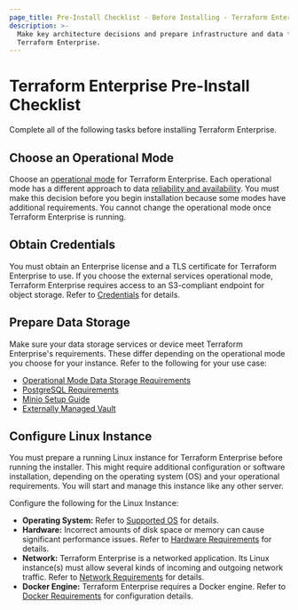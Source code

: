 ```yaml
---
page_title: Pre-Install Checklist - Before Installing - Terraform Enterprise
description: >-
  Make key architecture decisions and prepare infrastructure and data files for
  Terraform Enterprise.
---
```


# Terraform Enterprise Pre-Install Checklist

Complete all of the following tasks before installing Terraform Enterprise.

## Choose an Operational Mode

Choose an [operational mode](/terraform/enterprise/replicated/install/operation-modes) for Terraform
Enterprise. Each operational mode has a different approach to data
[reliability and availability](/terraform/enterprise/replicated/architecture/system-overview/reliability-availability).
You must make this decision before you begin installation because some modes
have additional requirements. You cannot change the operational mode once
Terraform Enterprise is running.

## Obtain Credentials

You must obtain an Enterprise license and a TLS certificate for Terraform Enterprise to use. If you choose the external services operational mode, Terraform Enterprise requires access to an S3-compliant endpoint for object storage. Refer to [Credentials](/terraform/enterprise/replicated/requirements/credentials) for details.

## Prepare Data Storage

Make sure your data storage services or device meet Terraform Enterprise's requirements. These differ depending on the operational mode you choose for your instance. Refer to the following for your use case:

- [Operational Mode Data Storage Requirements](/terraform/enterprise/replicated/requirements/data-storage/operational-mode-requirements)
- [PostgreSQL Requirements](/terraform/enterprise/replicated/requirements/data-storage/postgres-requirements)
- [Minio Setup Guide](/terraform/enterprise/replicated/requirements/data-storage/minio-setup-guide)
- [Externally Managed Vault](/terraform/enterprise/replicated/install/vault)

## Configure Linux Instance

You must prepare a running Linux instance for Terraform Enterprise before running the installer. This might require additional configuration or software installation, depending on the operating system (OS) and your operational requirements. You will start and manage this instance like any other server.

Configure the following for the Linux Instance:

- **Operating System:** Refer to [Supported OS](/terraform/enterprise/replicated/requirements/os-specific/supported-os) for details.
- **Hardware:** Incorrect amounts of disk space or memory can cause significant performance issues. Refer to [Hardware Requirements](/terraform/enterprise/replicated/requirements/hardware) for details.
- **Network:** Terraform Enterprise is a networked application. Its Linux instance(s) must allow several kinds of incoming and outgoing network traffic. Refer to [Network Requirements](/terraform/enterprise/replicated/requirements/network) for details.
- **Docker Engine:** Terraform Enterprise requires a Docker engine. Refer to [Docker Requirements](/terraform/enterprise/replicated/requirements/docker_engine) for configuration details.
